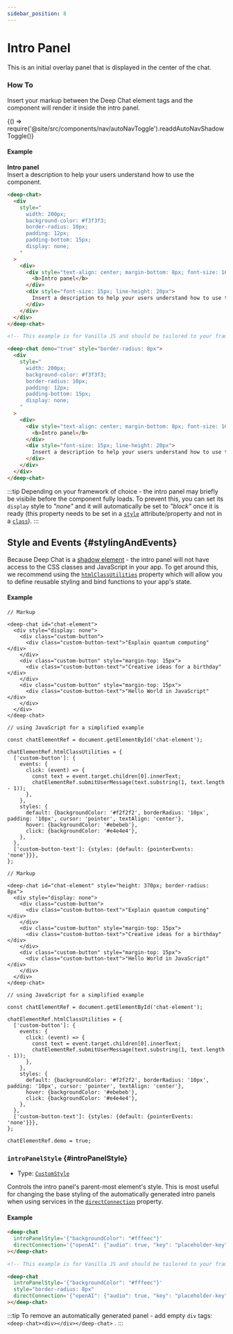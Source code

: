 ```yaml
---
sidebar_position: 8
---
```


# Intro Panel

This is an initial overlay panel that is displayed in the center of the chat.

### How To

Insert your markup between the Deep Chat element tags and the component will render it inside the intro panel.


<BrowserOnly>{() => require('@site/src/components/nav/autoNavToggle').readdAutoNavShadowToggle()}</BrowserOnly>

#### Example

<ComponentContainer>
  <DeepChatBrowser style={{borderRadius: '8px'}} demo={true}>
    <div
      style={{
        width: '200px',
        backgroundColor: '#f3f3f3',
        borderRadius: '8px',
        padding: '12px',
        paddingBottom: '15px',
        display: 'none',
      }}
    >
      <div>
        <div style={{textAlign: 'center', marginBottom: '8px', fontSize: '16px'}}>
          <b>Intro panel</b>
        </div>
        <div style={{fontSize: '15px', lineHeight: '20px'}}>
          Insert a description to help your users understand how to use the component.
        </div>
      </div>
    </div>
  </DeepChatBrowser>
</ComponentContainer>

<Tabs>
<TabItem value="js" label="Sample code">

```html
<deep-chat>
  <div
    style="
      width: 200px;
      background-color: #f3f3f3;
      border-radius: 10px;
      padding: 12px;
      padding-bottom: 15px;
      display: none;
    "
  >
    <div>
      <div style="text-align: center; margin-bottom: 8px; font-size: 16px">
        <b>Intro panel</b>
      </div>
      <div style="font-size: 15px; line-height: 20px">
        Insert a description to help your users understand how to use the component.
      </div>
    </div>
  </div>
</deep-chat>
```

</TabItem>
<TabItem value="py" label="Full code">

```html
<!-- This example is for Vanilla JS and should be tailored to your framework (see Examples) -->

<deep-chat demo="true" style="border-radius: 8px">
  <div
    style="
      width: 200px;
      background-color: #f3f3f3;
      border-radius: 10px;
      padding: 12px;
      padding-bottom: 15px;
      display: none;
    "
  >
    <div>
      <div style="text-align: center; margin-bottom: 8px; font-size: 16px">
        <b>Intro panel</b>
      </div>
      <div style="font-size: 15px; line-height: 20px">
        Insert a description to help your users understand how to use the component.
      </div>
    </div>
  </div>
</deep-chat>
```

</TabItem>
</Tabs>

<LineBreak></LineBreak>

:::tip
Depending on your framework of choice - the intro panel may briefly be visibile before the component fully loads. To prevent this, you can set its `display` style
to _"none"_ and it will automatically be set to _"block"_ once it is ready (this property needs to be set in a [`style`](https://developer.mozilla.org/en-US/docs/Web/API/HTMLElement/style)
attribute/property and not in a [`class`](https://developer.mozilla.org/en-US/docs/Web/CSS/Class_selectors)).
:::

## Style and Events {#stylingAndEvents}

Because Deep Chat is a [shadow element](https://developer.mozilla.org/en-US/docs/Web/API/Web_components/Using_shadow_DOM) - the intro panel will not have access
to the CSS classes and JavaScript in your app. To get around this, we recommend using the [`htmlClassUtilities`](/docs/messages/HTML#htmlClassUtilities) property
which will allow you to define reusable styling and bind functions to your app's state.

#### Example

<ComponentSuggestionButtons></ComponentSuggestionButtons>

<Tabs>
<TabItem value="js" label="Sample code">

```text
// Markup

<deep-chat id="chat-element">
  <div style="display: none">
    <div class="custom-button">
      <div class="custom-button-text">"Explain quantum computing"</div>
    </div>
    <div class="custom-button" style="margin-top: 15px">
      <div class="custom-button-text">"Creative ideas for a birthday"</div>
    </div>
    <div class="custom-button" style="margin-top: 15px">
      <div class="custom-button-text">"Hello World in JavaScript"</div>
    </div>
  </div>
</deep-chat>

// using JavaScript for a simplified example

const chatElementRef = document.getElementById('chat-element');

chatElementRef.htmlClassUtilities = {
  ['custom-button']: {
    events: {
      click: (event) => {
        const text = event.target.children[0].innerText;
        chatElementRef.submitUserMessage(text.substring(1, text.length - 1));
      },
    },
    styles: {
      default: {backgroundColor: '#f2f2f2', borderRadius: '10px', padding: '10px', cursor: 'pointer', textAlign: 'center'},
      hover: {backgroundColor: '#ebebeb'},
      click: {backgroundColor: '#e4e4e4'},
    },
  },
  ['custom-button-text']: {styles: {default: {pointerEvents: 'none'}}},
};
```

</TabItem>
<TabItem value="py" label="Full code">

```text
// Markup

<deep-chat id="chat-element" style="height: 370px; border-radius: 8px">
  <div style="display: none">
    <div class="custom-button">
      <div class="custom-button-text">"Explain quantum computing"</div>
    </div>
    <div class="custom-button" style="margin-top: 15px">
      <div class="custom-button-text">"Creative ideas for a birthday"</div>
    </div>
    <div class="custom-button" style="margin-top: 15px">
      <div class="custom-button-text">"Hello World in JavaScript"</div>
    </div>
  </div>
</deep-chat>

// using JavaScript for a simplified example

const chatElementRef = document.getElementById('chat-element');

chatElementRef.htmlClassUtilities = {
  ['custom-button']: {
    events: {
      click: (event) => {
        const text = event.target.children[0].innerText;
        chatElementRef.submitUserMessage(text.substring(1, text.length - 1));
      },
    },
    styles: {
      default: {backgroundColor: '#f2f2f2', borderRadius: '10px', padding: '10px', cursor: 'pointer', textAlign: 'center'},
      hover: {backgroundColor: '#ebebeb'},
      click: {backgroundColor: '#e4e4e4'},
    },
  },
  ['custom-button-text']: {styles: {default: {pointerEvents: 'none'}}},
};

chatElementRef.demo = true;
```

</TabItem>
</Tabs>

<LineBreak></LineBreak>

### `introPanelStyle` {#introPanelStyle}

- Type: [`CustomStyle`](/docs/styles#CustomStyle)

Controls the intro panel's parent-most element's style. This is most useful for changing the base styling of the automatically generated intro panels when using
services in the [`directConnection`](/docs/directConnection) property.

#### Example

<ComponentContainer>
  <DeepChatBrowser
    style={{borderRadius: '8px'}}
    introPanelStyle={{backgroundColor: '#fffeec'}}
    directConnection={{openAI: {audio: true, key: 'placeholder-key'}}}
  ></DeepChatBrowser>
</ComponentContainer>

<Tabs>
<TabItem value="js" label="Sample code">

```html
<deep-chat
  introPanelStyle='{"backgroundColor": "#fffeec"}'
  directConnection='{"openAI": {"audio": true, "key": "placeholder-key"}}'
></deep-chat>
```

</TabItem>
<TabItem value="py" label="Full code">

```html
<!-- This example is for Vanilla JS and should be tailored to your framework (see Examples) -->

<deep-chat
  introPanelStyle='{"backgroundColor": "#fffeec"}'
  style="border-radius: 8px"
  directConnection='{"openAI": {"audio": true, "key": "placeholder-key"}}'
></deep-chat>
```

</TabItem>
</Tabs>

<LineBreak></LineBreak>

:::tip
To remove an automatically generated panel - add empty `div` tags: `<deep-chat><div></div></deep-chat>` .
:::

<LineBreak></LineBreak>
